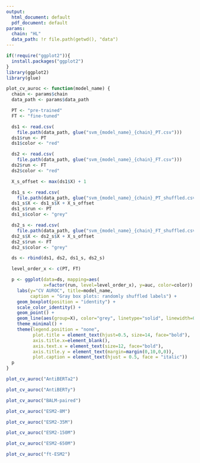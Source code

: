 ```yaml
---
output:
  html_document: default
  pdf_document: default
params:
  chain: "HL"
  data_path: !r file.path(getwd(), "data")
---
```

```r

if(!require("ggplot2")){
  install.packages("ggplot2")
}
library(ggplot2)
library(glue)
```

```r
plot_cv_auroc <- function(model_name) {
  chain <- params$chain
  data_path <- params$data_path

  PT <- "pre-trained"
  FT <- "fine-tuned"

  ds1 <- read.csv(
    file.path(data_path, glue("svm_{model_name}_{chain}_PT.csv")))
  ds1$run <- PT
  ds1$color <- "red"

  ds2 <- read.csv(
    file.path(data_path, glue("svm_{model_name}_{chain}_FT.csv")))
  ds2$run <- FT
  ds2$color <- "red"

  X_s_offset <- max(ds1$X) + 1

  ds1_s <- read.csv(
    file.path(data_path, glue("svm_{model_name}_{chain}_PT_shuffled.csv")))
  ds1_s$X <- ds1_s$X + X_s_offset
  ds1_s$run <- PT
  ds1_s$color <- "grey"

  ds2_s <- read.csv(
    file.path(data_path, glue("svm_{model_name}_{chain}_FT_shuffled.csv")))
  ds2_s$X <- ds2_s$X + X_s_offset
  ds2_s$run <- FT
  ds2_s$color <- "grey"

  ds <- rbind(ds1, ds2, ds1_s, ds2_s)

  level_order_x <- c(PT, FT)

  p <- ggplot(data=ds, mapping=aes(
              x=factor(run, level=level_order_x), y=auc, color=color)) +
    labs(y="CV AUROC", title=model_name,
         caption = "Gray box plots: randomly shuffled labels") +
    geom_boxplot(position = "identity") +
    scale_color_identity() +
    geom_point() +
    geom_line(aes(group=X), color="grey", linetype="solid", linewidth=0.5) +
    theme_minimal() +
    theme(legend.position = "none",
          plot.title = element_text(hjust=0.5, size=14, face="bold"),
          axis.title.x=element_blank(),
          axis.text.x = element_text(size=12, face="bold"),
          axis.title.y = element_text(margin=margin(0,10,0,0)),
          plot.caption = element_text(hjust = 0.5, face = "italic"))
  p
}
```

```r
plot_cv_auroc("AntiBERTa2")
```
```r
plot_cv_auroc("AntiBERTy")
```
```r
plot_cv_auroc("BALM-paired")
```

```r
plot_cv_auroc("ESM2-8M")
```

```r
plot_cv_auroc("ESM2-35M")
```

```r
plot_cv_auroc("ESM2-150M")
```

```r
plot_cv_auroc("ESM2-650M")
```
```r
plot_cv_auroc("ft-ESM2")
```
